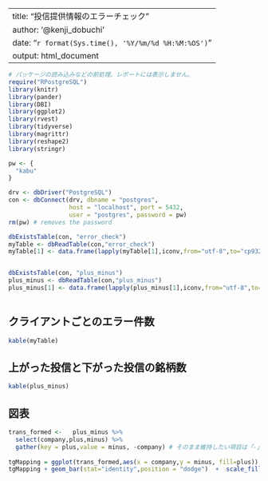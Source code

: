 
---
title: "投信提供情報のエラーチェック"
author: '@kenji_dobuchi'
date: "`r format(Sys.time(), '%Y/%m/%d %H:%M:%OS')`"
output: html_document
---

```r
# パッケージの読み込みなどの前処理。レポートには表示しません。
require("RPostgreSQL")
library(knitr)
library(pander)
library(DBI)
library(ggplot2)
library(rvest)
library(tidyverse)
library(magrittr)
library(reshape2)
library(stringr)

pw <- {
  "kabu"
}

drv <- dbDriver("PostgreSQL")
con <- dbConnect(drv, dbname = "postgres",
                 host = "localhost", port = 5432,
                 user = "postgres", password = pw)
rm(pw) # removes the password

dbExistsTable(con, "error_check")
myTable <- dbReadTable(con,"error_check")
myTable[1] <- data.frame(lapply(myTable[1],iconv,from="utf-8",to="cp932"))


dbExistsTable(con, "plus_minus")
plus_minus <- dbReadTable(con,"plus_minus")
plus_minus[1] <- data.frame(lapply(plus_minus[1],iconv,from="utf-8",to="cp932"))



```


## クライアントごとのエラー件数

```r
kable(myTable)
```

## 上がった投信と下がった投信の銘柄数

```r
kable(plus_minus)
```

## 図表

```r

trans_formed <-   plus_minus %>%
  select(company,plus,minus) %>%
  gather(key = plus,value = minus, -company) # そのまま維持したい項目は「-」をつけて記載しておく
  
tgMapping = ggplot(trans_formed,aes(x = company,y = minus, fill=plus))
tgMapping + geom_bar(stat="identity",position = "dodge")  +  scale_fill_brewer(palette = "Pastel1") + labs(fill = "ポジネガ銘柄数") + xlab("") + ylab("銘柄数")
```




